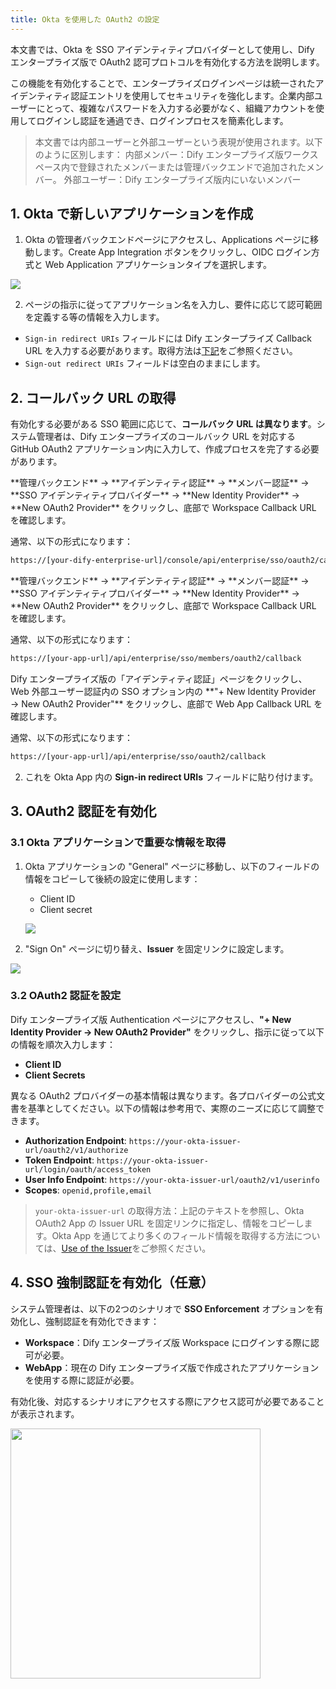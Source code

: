 ```yaml
---
title: Okta を使用した OAuth2 の設定
---
```


本文書では、Okta を SSO アイデンティティプロバイダーとして使用し、Dify エンタープライズ版で OAuth2 認可プロトコルを有効化する方法を説明します。

この機能を有効化することで、エンタープライズログインページは統一されたアイデンティティ認証エントリを使用してセキュリティを強化します。企業内部ユーザーにとって、複雑なパスワードを入力する必要がなく、組織アカウントを使用してログインし認証を通過でき、ログインプロセスを簡素化します。

> 本文書では内部ユーザーと外部ユーザーという表現が使用されます。以下のように区別します：
> 内部メンバー：Dify エンタープライズ版ワークスペース内で登録されたメンバーまたは管理バックエンドで追加されたメンバー。
> 外部ユーザー：Dify エンタープライズ版内にいないメンバー

## 1. Okta で新しいアプリケーションを作成

1. Okta の管理者バックエンドページにアクセスし、Applications ページに移動します。Create App Integration ボタンをクリックし、OIDC ログイン方式と Web Application アプリケーションタイプを選択します。

![](https://assets-docs.dify.ai/2025/02/21c12f61141314a3a942f3423086e5ef.png)

2. ページの指示に従ってアプリケーション名を入力し、要件に応じて認可範囲を定義する等の情報を入力します。

- `Sign-in redirect URIs` フィールドには Dify エンタープライズ Callback URL を入力する必要があります。取得方法は[下記](#2-コールバック-url-の取得)をご参照ください。
- `Sign-out redirect URIs` フィールドは空白のままにします。

## 2. コールバック URL の取得

有効化する必要がある SSO 範囲に応じて、**コールバック URL は異なります**。システム管理者は、Dify エンタープライズのコールバック URL を対応する GitHub OAuth2 アプリケーション内に入力して、作成プロセスを完了する必要があります。

<Tabs>
  <Tab title="Workspace">
   **管理バックエンド** → **アイデンティティ認証** → **メンバー認証** → **SSO アイデンティティプロバイダー** → **New Identity Provider** → **New OAuth2 Provider** をクリックし、底部で Workspace Callback URL を確認します。
   
   通常、以下の形式になります：

   ```bash
   https://[your-dify-enterprise-url]/console/api/enterprise/sso/oauth2/callback
   ```
  </Tab>
  <Tab title="WebApp Members（内部ユーザー向け）">
   **管理バックエンド** → **アイデンティティ認証** → **メンバー認証** → **SSO アイデンティティプロバイダー** → **New Identity Provider** → **New OAuth2 Provider** をクリックし、底部で Workspace Callback URL を確認します。

   通常、以下の形式になります：

   ```bash
   https://[your-app-url]/api/enterprise/sso/members/oauth2/callback
   ```
  </Tab>
  <Tab title="WebApp External Users（外部ユーザー向け）">
   Dify エンタープライズ版の「アイデンティティ認証」ページをクリックし、Web 外部ユーザー認証内の SSO オプション内の **"+ New Identity Provider → New OAuth2 Provider"** をクリックし、底部で Web App Callback URL を確認します。

   通常、以下の形式になります：

   ```bash
   https://[your-app-url]/api/enterprise/sso/oauth2/callback
   ```
  </Tab>
</Tabs>

2. これを Okta App 内の **Sign-in redirect URIs** フィールドに貼り付けます。

## 3. OAuth2 認証を有効化

### 3.1 Okta アプリケーションで重要な情報を取得

1. Okta アプリケーションの "General" ページに移動し、以下のフィールドの情報をコピーして後続の設定に使用します：
   * Client ID
   * Client secret

   ![](/zh-cn/images/okta-oidc-5.png)
   
2. "Sign On" ページに切り替え、**Issuer** を固定リンクに設定します。

  ![](https://assets-docs.dify.ai/2025/02/0cf3c5b1c3b662e48d65827ae3b34ca4.png)

### 3.2 OAuth2 認証を設定

Dify エンタープライズ版 Authentication ページにアクセスし、**"+ New Identity Provider → New OAuth2 Provider"** をクリックし、指示に従って以下の情報を順次入力します：

- **Client ID**
- **Client Secrets**

異なる OAuth2 プロバイダーの基本情報は異なります。各プロバイダーの公式文書を基準としてください。以下の情報は参考用で、実際のニーズに応じて調整できます。

- **Authorization Endpoint**: `https://your-okta-issuer-url/oauth2/v1/authorize`
- **Token Endpoint**: `https://your-okta-issuer-url/login/oauth/access_token`
- **User Info Endpoint**: `https://your-okta-issuer-url/oauth2/v1/userinfo`
- **Scopes**: `openid,profile,email`

> `your-okta-issuer-url` の取得方法：上記のテキストを参照し、Okta OAuth2 App の Issuer URL を固定リンクに指定し、情報をコピーします。Okta App を通じてより多くのフィールド情報を取得する方法については、[Use of the Issuer](https://support.okta.com/help/s/article/What-is-theIssuerlocated-under-the-OpenID-Connect-ID-Token-app-settings-used-for?language=en_US)をご参照ください。

## 4. SSO 強制認証を有効化（任意）

システム管理者は、以下の2つのシナリオで **SSO Enforcement** オプションを有効化し、強制認証を有効化できます：

- **Workspace**：Dify エンタープライズ版 Workspace にログインする際に認可が必要。
- **WebApp**：現在の Dify エンタープライズ版で作成されたアプリケーションを使用する際に認証が必要。

有効化後、対応するシナリオにアクセスする際にアクセス認可が必要であることが表示されます。

<img src="https://assets-docs.dify.ai/2025/02/87bf868d0058723607311265a57888c5.png" width="400" />

